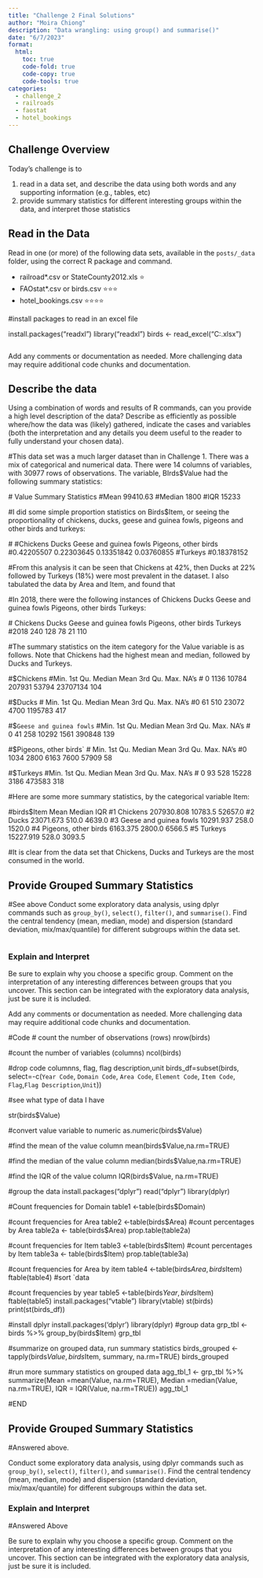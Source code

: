 ```yaml
---
title: "Challenge 2 Final Solutions"
author: "Moira Chiong"
description: "Data wrangling: using group() and summarise()"
date: "6/7/2023"
format:
  html:
    toc: true
    code-fold: true
    code-copy: true
    code-tools: true
categories:
  - challenge_2
  - railroads
  - faostat
  - hotel_bookings
---
```



## Challenge Overview

Today's challenge is to

1)  read in a data set, and describe the data using both words and any supporting information (e.g., tables, etc)
2)  provide summary statistics for different interesting groups within the data, and interpret those statistics

## Read in the Data

Read in one (or more) of the following data sets, available in the `posts/_data` folder, using the correct R package and command.

-   railroad\*.csv or StateCounty2012.xls ⭐
-   FAOstat\*.csv or birds.csv ⭐⭐⭐
-   hotel_bookings.csv ⭐⭐⭐⭐

#install packages to read in an excel file

install.packages("readxl") 
library("readxl")
birds <- read_excel("C:\Users\chion\OneDrive\Desktop\DACSS 601\Challenge 2\birds.xlsx")

```r

```

Add any comments or documentation as needed. More challenging data may require additional code chunks and documentation.

## Describe the data

Using a combination of words and results of R commands, can you provide a high level description of the data? Describe as efficiently as possible where/how the data was (likely) gathered, indicate the cases and variables (both the interpretation and any details you deem useful to the reader to fully understand your chosen data).

#This data set was a much larger dataset than in Challenge 1. There was a mix of categorical and numerical data. There were 14 columns of variables, with 30977 rows of observations. The variable, BIrds$Value had the following summary statistics:
  
 # Value Summary Statistics
#Mean 99410.63
#Median 1800
#IQR 15233

#I did some simple proportion statistics on Birds$Item, or seeing the proportionality of chickens, ducks, geese and guinea fowls, pigeons and other birds and turkeys:
  
  
 # 
  #Chickens                  Ducks Geese and guinea fowls   Pigeons, other birds 
#0.42205507             0.22303645             0.13351842             0.03760855 
#Turkeys 
#0.18378152 

#From this analysis it can be seen that Chickens at 42%, then Ducks at 22% followed by Turkeys (18%) were most prevalent in the dataset. I also tabulated the data by Area and Item, and found that 

#In 2018, there were the following instances of Chickens Ducks Geese and guinea fowls Pigeons, other birds Turkeys:
  
 # Chickens Ducks Geese and guinea fowls Pigeons, other birds Turkeys 
#2018       240   128                     78                   21     110


#The summary statistics on the item category for the Value variable is as follows. Note that Chickens had the highest mean and median, followed by Ducks and Turkeys.

#$Chickens
#Min.  1st Qu.   Median     Mean  3rd Qu.     Max.     NA's 
 #      0     1136    10784   207931    53794 23707134      104 

#$Ducks
 #  Min. 1st Qu.  Median    Mean 3rd Qu.    Max.    NA's 
#0      61     510   23072    4700 1195783     417 

#$`Geese and guinea fowls`
#Min. 1st Qu.  Median    Mean 3rd Qu.    Max.    NA's 
#     0      41     258   10292    1561  390848     139 

#$Pigeons, other birds`
 #  Min. 1st Qu.  Median    Mean 3rd Qu.    Max.    NA's 
#0    1034    2800    6163    7600   57909      58 

#$Turkeys
#Min. 1st Qu.  Median    Mean 3rd Qu.    Max.    NA's 
 #     0      93     528   15228    3186  473583     318 

#Here are some more summary statistics, by the categorical variable Item:

#birds$Item       Mean  Median     IQR
#1               Chickens 207930.808 10783.5 52657.0
#2                  Ducks  23071.673   510.0  4639.0
#3 Geese and guinea fowls  10291.937   258.0  1520.0
#4   Pigeons, other birds   6163.375  2800.0  6566.5
#5                Turkeys  15227.919   528.0  3093.5

#It is clear from the data set that Chickens, Ducks and Turkeys are the most consumed in the world.

## Provide Grouped Summary Statistics
#See above
Conduct some exploratory data analysis, using dplyr commands such as `group_by()`, `select()`, `filter()`, and `summarise()`. Find the central tendency (mean, median, mode) and dispersion (standard deviation, mix/max/quantile) for different subgroups within the data set.

```r

```

### Explain and Interpret

Be sure to explain why you choose a specific group. Comment on the interpretation of any interesting differences between groups that you uncover. This section can be integrated with the exploratory data analysis, just be sure it is included.

Add any comments or documentation as needed. More challenging data may require additional code chunks and documentation.

#Code
# count the number of observations (rows)
nrow(birds)

#count the number of variables (columns)
ncol(birds)

#drop code columnns, flag, flag description,unit
birds_df=subset(birds, select=-c(`Year Code`, `Domain Code`, `Area Code`, `Element Code`, `Item Code`, `Flag`,`Flag Description`,`Unit`))

#see what type of data I have

str(birds$Value)

#convert value variable to numeric
as.numeric(birds$Value)

#find the mean of the value column
mean(birds$Value,na.rm=TRUE)

#find the median of the value column
median(birds$Value,na.rm=TRUE)

#find the IQR of the value column
IQR(birds$Value, na.rm=TRUE)

#group the data
install.packages("dplyr")
read("dplyr")
library(dplyr)

#Count frequencies for Domain
table1 <-table(birds$Domain)

#count frequencies for Area
table2 <-table(birds$Area)
#count percentages by Area
table2a <- table(birds$Area)
prop.table(table2a)

#count frequencies for Item
table3 <-table(birds$Item)
#count percentages by Item
table3a <- table(birds$Item)
prop.table(table3a)

#count frequencies for Area by item
table4 <-table(birds$Area, birds$Item)
ftable(table4)
#sort `data

#count frequencies by year
table5 <-table(birds$Year, birds$Item)
ftable(table5)
install.packages("vtable")
library(vtable)
st(birds)
print(st(birds_df))

#install dplyr
install.packages('dplyr')
library(dplyr)
#group data 
grp_tbl <- birds %>%
group_by(birds$Item)
grp_tbl

#summarize on grouped data, run summary statistics
birds_grouped <-tapply(birds$Value, birds$Item, summary, na.rm=TRUE)
birds_grouped

#run more summary statistics on grouped data
agg_tbl_1 <- grp_tbl %>%
summarize(Mean =mean(Value, na.rm=TRUE), Median =median(Value, na.rm=TRUE), IQR = IQR(Value, na.rm=TRUE))
agg_tbl_1

#END

## Provide Grouped Summary Statistics

#Answered above.

Conduct some exploratory data analysis, using dplyr commands such as `group_by()`, `select()`, `filter()`, and `summarise()`. Find the central tendency (mean, median, mode) and dispersion (standard deviation, mix/max/quantile) for different subgroups within the data set.

### Explain and Interpret
#Answered Above

Be sure to explain why you choose a specific group. Comment on the interpretation of any interesting differences between groups that you uncover. This section can be integrated with the exploratory data analysis, just be sure it is included.
